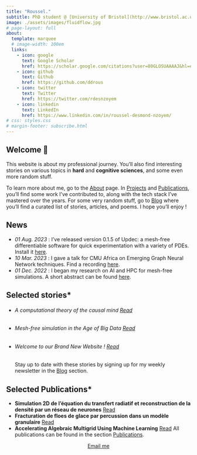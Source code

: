 ```yaml
---
title: "Roussel."
subtitle: PhD student @ [University of Bristol](http://www.bristol.ac.uk/cdt/interactive-ai/current-students/2021-cohort/nzoyem/)
image: ./assets/images/fluidflow.jpg
# page-layout: full
about:
  template: marquee
  # image-width: 100em
  links:
    - icon: google
      text: Google Scholar
      href: https://scholar.google.com/citations?user=80GLOSUAAAAJ&hl=en
    - icon: github
      text: Github
      href: https://github.com/ddrous
    - icon: twitter
      text: Twitter
      href: https://twitter.com/rdesnzoyem
    - icon: linkedin
      text: LinkedIn
      href: https://www.linkedin.com/in/roussel-desmond-nzoyem/
# css: styles.css
# margin-footer: subscribe.html
---
```



## Welcome 👋

This website is about my professional journey. You'll also find interesting stories on various topics in **hard** and **cognitive sciences**, and some even more random stuff.

To learn more about me, go to the [About](/about.qmd) page. In [Projects](/projects.qmd) and [Publications](/publications.qmd), you'll find some work I've contributed to, along with the tech stack I've mastered over the years. For some very random stuff, go to [Blog](/posts.qmd) where you'll find a curated list of stories, articles, and poems. I hope you'll enjoy !


## News

- _01 Aug. 2023_ : I've released version 0.1.5 of Updec: a mesh-free differentiable software for quick experimentation with a variety of PDEs. Install it [here](https://github.com/ddrous/Updec).
- _10 Mar. 2023_ : I gave a talk for CMU Africa on Emerging Graph Neural Network techniques. Find a recording [here](https://youtu.be/ahG-LG0ABRQ).
- _01 Dec. 2022_ : I began my research on AI and HPC for mesh-free simulations. A short abstract can be found [here](http://www.bristol.ac.uk/cdt/interactive-ai/current-students/2021-cohort/nzoyem/).
<!-- - _10 Oct. 2021_ : I moved to Bristol for a PhD in the Interacrive AI CDT. Find pictures of my trips on Instagram. -->


## Selected stories*
- ###### A computational theory of the causal mind [Read](/posts/parallel-mind-theory/index.qmd)
- ###### Mesh-free simulation in the Age of Big Data [Read](/posts/mesh-free-simulation/index.qmd)
- ###### Welcome to our Brand New Website ! [Read](posts/welcome/index.qmd)
<!-- - ###### More stories in the section [Blog ...](posts.qmd) -->
Stay up to date with these stories by signing up for my weekly newsletter in the [Blog](/posts.qmd) section.



## Selected Publications*
- **Simulation 2D de l’équation du transfert radiatif et reconstruction de la densité par un réseau de neurones** [Read](publications/theses/nzoyem2020simulation.qmd)
- **Fracturation de floes de glace par percussion dans un modèle granulaire** [Read](publications/theses/nzoyem2021fracturation.qmd)
- **Accelerating Algebraic Multigrid Using Machine Learning** [Read](publications/theses/nzoyem2022accelerating.qmd)
All publications can be found in the section [Publications](/publications.qmd).



```{=html}
<center> <a href="mailto:rd.nzoyemngueguin@bristol.ac.uk" class="btn btn-primary rounded-pill"> Email me </a> </center>
```
